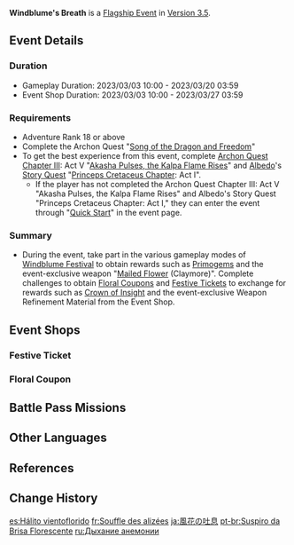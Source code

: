 {{EventTabs
|subpage1 = Floral Pursuit
|subpage2 = Ballads of Breeze
|subpage3 = Breezy Snapshots
}}
{{Stub}}
{{Event
|name              = Windblume's Breath
|image             = Windblume's Breath.png
|type              = In-Game
|type2             = Flagship
|event             = Windblume Festival
|time_known        = yes
|time_start        = 2023-03-03 10:00:00
|time_end          = 2023-03-20 03:59:59
|link              = https://www.hoyolab.com/article/16631602
|link2             = https://genshin.hoyoverse.com/en/news/detail/105494
|reward            = Mailed Flower
|rewardType        = Weapon
|quick_start       = Akasha Pulses, the Kalpa Flame Rises;Traveler Observation Report
|no_quick_start    = Song of the Dragon and Freedom
}}
{{Description|The honeyed scents of the [[Windblume Festival]] are wafting upon the winds again. During this festival of unparalleled romance, why not come to the city upon the take for a spelt and learn to follow the north fragrances riding the winds of freedom? From a note most accidentally discovered. embark again on a journey most fantastical.}}
'''Windblume's Breath''' is a [[Flagship Event]] in [[Version 3.5]].

==Event Details==
===Duration===
* Gameplay Duration: 2023/03/03 10:00 - 2023/03/20 03:59
* Event Shop Duration: 2023/03/03 10:00 - 2023/03/27 03:59

===Requirements===
* Adventure Rank 18 or above
* Complete the Archon Quest "[[Song of the Dragon and Freedom]]"
* To get the best experience from this event, complete [[Archon Quest]] [[Chapter III]]: Act V "[[Akasha Pulses, the Kalpa Flame Rises]]" and [[Albedo]]'s [[Story Quest]] "[[Princeps Cretaceus Chapter]]: Act I".
** If the player has not completed the Archon Quest Chapter III: Act V "Akasha Pulses, the Kalpa Flame Rises" and Albedo's Story Quest "Princeps Cretaceus Chapter: Act I," they can enter the event through "[[Quick Start]]" in the event page.

===Summary===
* During the event, take part in the various gameplay modes of [[Windblume Festival]] to obtain rewards such as [[Primogem]]s and the event-exclusive weapon "[[Mailed Flower]] (Claymore)". Complete challenges to obtain [[Floral Coupon]]s and [[Festive Ticket]]s to exchange for rewards such as [[Crown of Insight]] and the event-exclusive Weapon Refinement Material from the Event Shop.

==Event Shops==
===Festive Ticket===
{{Shop/Header|currency=Festive Ticket|total=1|type=Event}}
{{Shop|Crown of Insight|500|1|total=1}}
{{Shop|Unfading Silky Grace|600|3|total=1}}
{{Shop|Guide to Freedom|25|6|total=1}}
{{Shop|Philosophies of Freedom|75|2|total=1}}
{{Shop|Guide to Resistance|25|6|total=1}}
{{Shop|Philosophies of Resistance|75|2|total=1}}
{{Shop|Guide to Ballad|25|6|total=1}}
{{Shop|Philosophies of Ballad|75|2|total=1}}
{{Shop|Guide to Prosperity|25|6|total=1}}
{{Shop|Philosophies of Prosperity|75|2|total=1}}
{{Shop|Mora|x=10,000|10|40|total=1}}
{{Shop/Footer|total=3,900}}

===Floral Coupon===
{{Shop/Header|currency=Floral Coupon|total=1|type=Event}}
{{Shop|Unfading Silky Grace|600|1|total=1}}
{{Shop|Blueprint: Ersatz Balloon: Whispering Breeze|100|1|total=1}}
{{Shop|Blueprint: Ersatz Balloon: Spherical Squall|100|1|total=1}}
{{Shop|Blueprint: Ersatz Balloon: Bumper Shroom|100|1|total=1}}
{{Shop|Debris of Decarabian's City|15|12|total=1}}
{{Shop|Fragment of Decarabian's Epic|45|4|total=1}}
{{Shop|Boreal Wolf's Cracked Tooth|15|12|total=1}}
{{Shop|Boreal Wolf's Broken Fang|45|4|total=1}}
{{Shop|Chains of the Dandelion Gladiator|15|12|total=1}}
{{Shop|Shackles of the Dandelion Gladiator|45|4|total=1}}
{{Shop|Mystic Enhancement Ore|5|60|total=1}}
{{Shop/Footer|total=2,280}}

==Battle Pass Missions==
{{Battle Pass Missions
|name     = Artful Intent
|mission1 = {{Color|[Event]}} Attain "Dulcem" in "Bard's Adventure" (Normal Difficulty) in "Ballads of Breeze" during the "Windblume's Breath" event
|exp1     = 1,500
|mission2 = {{Color|[Event]}} Complete the photo-taking challenge in Wyrmrest Valley in "Breezy Snapshots" during the "Windblume's Breath" event
|exp2     = 1,500
|mission3 = {{Color|[Event]}} Complete "Pursuing Wind" in "Floral Pursuit" during the "Windblume's Breath" event
|exp3     = 2,250
}}

==Other Languages==
{{Transclude|Version/3.5|Other Languages}}

==References==
{{Reflist}}

==Change History==
{{Change History|3.5}}

[[es:Hálito vientoflorido]]
[[fr:Souffle des alizées]]
[[ja:風花の吐息]]
[[pt-br:Suspiro da Brisa Florescente]]
[[ru:Дыхание анемонии]]